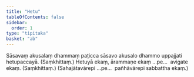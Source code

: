 ```yaml
---
title: "Hetu"
tableOfContents: false
sidebar:
  order: 1
type: "tipitaka"
basket: "ab"
---
```



<DynamicBreadcrumb />

<Division number="14">

<Paragraph number="1612">
Sāsavaṃ akusalaṃ dhammaṃ paṭicca sāsavo akusalo dhammo uppajjati hetupaccayā. (Saṃkhittaṃ.)
</Paragraph>

</Division>
<Division number="15">

<Paragraph number="1613">
Hetuyā ekaṃ, ārammaṇe ekaṃ …pe…  avigate ekaṃ. (Saṃkhittaṃ.)
</Paragraph>

<Paragraph number="1614">
(Sahajātavārepi …pe…  pañhāvārepi sabbattha ekaṃ.)
</Paragraph>
</Division>